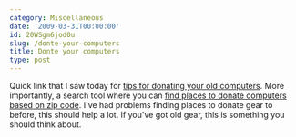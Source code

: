 ```yaml
---
category: Miscellaneous
date: '2009-03-31T00:00:00'
id: 20WSgm6jod0u
slug: /donte-your-computers
title: Donte your computers
type: post
---
```


Quick link that I saw today for
[tips for donating your old computers](http://www.techsoup.org/learningcenter/hardware/page5496.cfm?cg=searchterms&sg=instructions%20for%20donors).
More importantly, a search tool where you can
[find places to donate computers based on zip code](http://www.techsoup.org/resources/index.cfm?action=resource.view_summary&resourcelist_id=144&style=recycle&set=products).
I've had problems finding places to donate gear to before, this
should help a lot. If you've got old gear, this is something you
should think about.